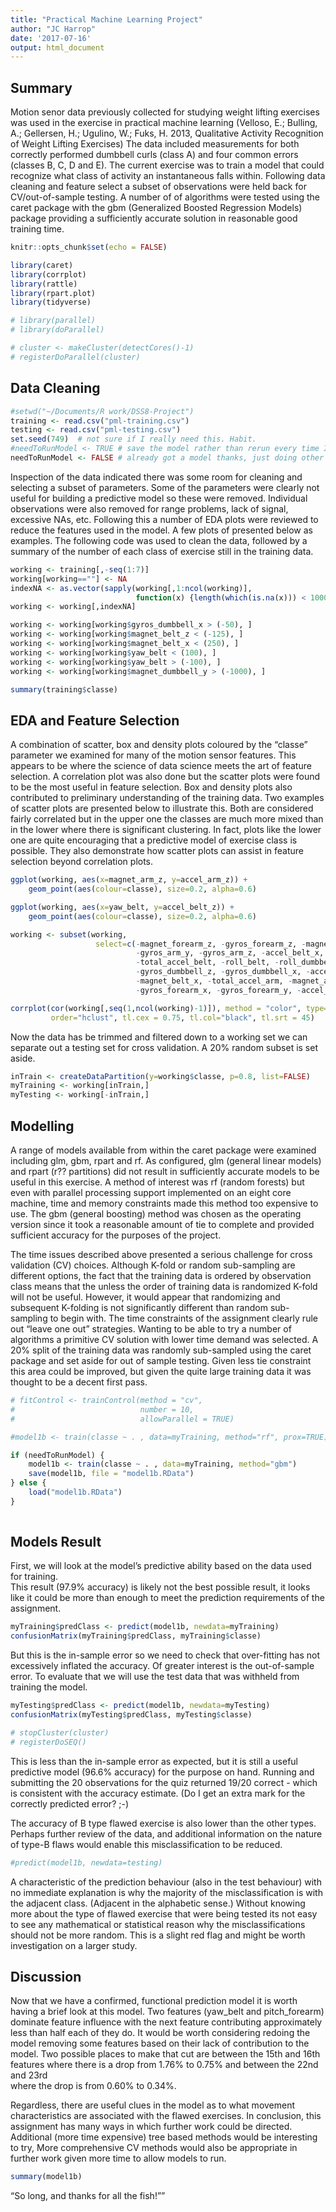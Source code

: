 ```yaml
---
title: "Practical Machine Learning Project"
author: "JC Harrop"
date: '2017-07-16'
output: html_document
---
```


## Summary

Motion senor data previously collected for studying weight lifting exercises was used 
in the exercise in practical machine learning (Velloso, E.; Bulling, A.; Gellersen, H.; Ugulino, W.; Fuks, H. 2013, Qualitative Activity Recognition of Weight Lifting Exercises)
The data included measurements for both correctly performed dumbbell curls (class A) and
four common errors (classes B, C, D and E).  The current exercise was to train a model
that could recognize what class of activity an instantaneous falls within.  Following
data cleaning and feature select a subset of observations were held back for 
CV/out-of-sample testing.  A number of of algorithms were tested using the caret package
with the gbm (Generalized Boosted Regression Models) package providing a sufficiently
accurate solution in reasonable good training time.

```r
knitr::opts_chunk$set(echo = FALSE)
```

```r
library(caret)
library(corrplot)
library(rattle)
library(rpart.plot)
library(tidyverse)

# library(parallel)
# library(doParallel)

# cluster <- makeCluster(detectCores()-1)
# registerDoParallel(cluster)
```

## Data Cleaning

```r
#setwd("~/Documents/R work/DSS8-Project")
training <- read.csv("pml-training.csv")
testing <- read.csv("pml-testing.csv")
set.seed(749)  # not sure if I really need this. Habit.
#needToRunModel <- TRUE # save the model rather than rerun every time I edit Rmd!
needToRunModel <- FALSE # already got a model thanks, just doing other edits!
```

Inspection of the data indicated there was some room for cleaning and selecting a subset 
of parameters.  Some of the parameters were clearly not useful for building a predictive 
model so these were removed.  Individual observations were also removed for range problems, 
lack of signal, excessive NAs, etc.  Following this a number of EDA plots were reviewed to
reduce the features used in the model.  A few plots of presented below as examples. The following code was used to clean the data, followed by a summary of the number of each 
class of exercise still in the training data.

```r
working <- training[,-seq(1:7)]
working[working==""] <- NA
indexNA <- as.vector(sapply(working[,1:ncol(working)],
                            function(x) {length(which(is.na(x))) < 1000}))
working <- working[,indexNA]

working <- working[working$gyros_dumbbell_x > (-50), ]
working <- working[working$magnet_belt_z < (-125), ]
working <- working[working$magnet_belt_x < (250), ]
working <- working[working$yaw_belt < (100), ]
working <- working[working$yaw_belt > (-100), ]
working <- working[working$magnet_dumbbell_y > (-1000), ]

summary(training$classe)
```

## EDA and Feature Selection

A combination of scatter, box and density plots coloured by the "classe" parameter we
examined for many of the motion sensor features.  This appears to be where the science of
data science meets the art of feature selection.  A correlation plot was also done but the
scatter plots were found to be the most useful in feature selection.  Box and density plots 
also contributed to preliminary understanding of the training data. Two examples of scatter
plots are presented below to illustrate this.  Both are considered fairly correlated but
in the upper one the classes are much more mixed than in the lower where there is 
significant clustering.  In fact, plots like the lower one are quite encouraging that a
predictive model of exercise class is possible.  They also demonstrate how scatter 
plots can assist in feature selection beyond correlation plots.

```r
ggplot(working, aes(x=magnet_arm_z, y=accel_arm_z)) + 
    geom_point(aes(colour=classe), size=0.2, alpha=0.6)

ggplot(working, aes(x=yaw_belt, y=accel_belt_z)) + 
    geom_point(aes(colour=classe), size=0.2, alpha=0.6)

working <- subset(working, 
                   select=c(-magnet_forearm_z, -gyros_forearm_z, -magnet_arm_x, 
                            -gyros_arm_y, -gyros_arm_z, -accel_belt_x, -gyros_belt_y, 
                            -total_accel_belt, -roll_belt, -roll_dumbbell,
                            -gyros_dumbbell_z, -gyros_dumbbell_x, -accel_belt_y, 
                            -magnet_belt_x, -total_accel_arm, -magnet_arm_y, 
                            -gyros_forearm_x, -gyros_forearm_y, -accel_forearm_x))

corrplot(cor(working[,seq(1,ncol(working)-1)]), method = "color", type="lower", 
         order="hclust", tl.cex = 0.75, tl.col="black", tl.srt = 45)
```

Now the data has be trimmed and filtered down to a working set we can separate out a 
testing set for cross validation.  A 20% random subset is set aside.

```r
inTrain <- createDataPartition(y=working$classe, p=0.8, list=FALSE)
myTraining <- working[inTrain,]
myTesting <- working[-inTrain,]
```

## Modelling

A range of models available from within the caret package were examined including glm, gbm,
rpart and rf.  As configured, glm (general linear models) and rpart (r?? partitions) did
not result in sufficiently accurate models to be useful in this exercise.  A method of
interest was rf (random forests) but even with parallel processing support implemented on 
an eight core machine, time and memory constraints made this method too expensive to use.
The gbm (general boosting) method was chosen as the operating version since it took a
reasonable amount of tie to complete and provided sufficient accuracy for the purposes of
the project.

The time issues described above presented a serious challenge for cross validation (CV)
choices. Although K-fold or random sub-sampling are different options, the fact that the 
training data is ordered by observation class means that the unless the order of training
data is randomized K-fold will not be useful.  However, it would appear that randomizing 
and subsequent K-folding is not significantly different than random sub-sampling to begin
with.  The time constraints of the assignment clearly rule out "leave one out" strategies.
Wanting to be able to try a number of algorithms a primitive CV solution with lower time
demand was selected.  A 20% split of the training data was randomly sub-sampled using the
caret package and set aside for out of sample testing.  Given less tie constraint this
area could be improved, but given the quite large training data it was thought to be a decent first pass.

```r
# fitControl <- trainControl(method = "cv",
#                            number = 10,
#                            allowParallel = TRUE)

#model1b <- train(classe ~ . , data=myTraining, method="rf", prox=TRUE)

if (needToRunModel) {
    model1b <- train(classe ~ . , data=myTraining, method="gbm")
    save(model1b, file = "model1b.RData")
} else {
    load("model1b.RData")
}
    
```

## Models Result

First, we will look at the model's predictive ability based on the data used for training.  
This result (97.9% accuracy) is likely not the best possible result, it looks like it could be more than
enough to meet the prediction requirements of the assignment.  

```r
myTraining$predClass <- predict(model1b, newdata=myTraining)
confusionMatrix(myTraining$predClass, myTraining$classe)
```

But this is the in-sample error so we need to check that over-fitting has not excessively 
inflated the accuracy.  Of greater interest is the out-of-sample error.  To evaluate that 
we will use the test data that was withheld from training the model.

```r
myTesting$predClass <- predict(model1b, newdata=myTesting)
confusionMatrix(myTesting$predClass, myTesting$classe)

# stopCluster(cluster)
# registerDoSEQ()
```

This is less than the in-sample error as expected, but it is still a useful predictive 
model (96.6% accuracy) for the purpose on hand.  Running and submitting the 20 observations for the quiz 
returned 19/20 correct - which is consistent with the accuracy estimate.  (Do I get an extra mark for the correctly predicted error? ;-)

The accuracy of B type flawed exercise is also lower than the other types.  Perhaps 
further review of the data, and additional information on the nature of type-B flaws
would enable this misclassification to be reduced.

```r
#predict(model1b, newdata=testing)
```

A characteristic of the prediction behaviour (also in the test behaviour) with no
immediate explanation is why the majority of the misclassification is with the adjacent 
class.  (Adjacent in the alphabetic sense.)  Without knowing more about the type of 
flawed exercise that were being tested its not easy to see any mathematical or 
statistical reason why the misclassifications should not be more random.  This is a 
slight red flag and might be worth investigation on a larger study.

## Discussion

Now that we have a confirmed, functional prediction model it is worth having a brief
look at this model.  Two features (yaw_belt and pitch_forearm) dominate feature influence 
with the next feature contributing approximately less than half each of they do.  It would be
worth considering redoing the model removing some features based on their lack of
contribution to the model.  Two possible places to make that cut are between the 15th and
16th features where there is a drop from 1.76% to 0.75% and between the 22nd and 23rd  
where the drop is from 0.60% to 0.34%.

Regardless, there are useful clues in the model as to what movement characteristics are
associated with the flawed exercises.  In conclusion, this assignment has many ways in which 
further work could be directed.  Additional (more time expensive) tree based methods would
be interesting to try,  More comprehensive CV methods would also be appropriate in further
work given more time to allow models to run.

```r
summary(model1b)

```
"So long, and thanks for all the fish!""

